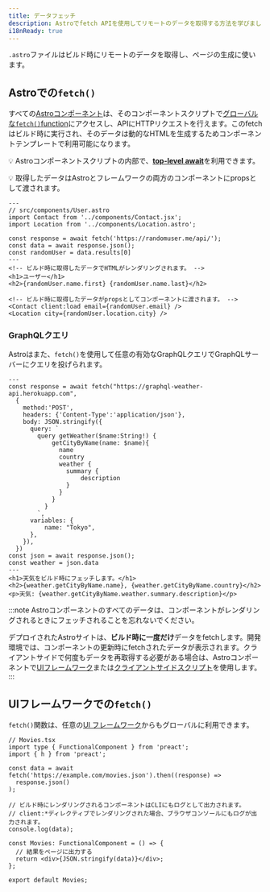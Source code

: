 ```yaml
---
title: データフェッチ
description: Astroでfetch APIを使用してリモートのデータを取得する方法を学びましょう。
i18nReady: true
---
```

`.astro`ファイルはビルド時にリモートのデータを取得し、ページの生成に使います。

## Astroでの`fetch()`

すべての[Astroコンポーネント](/ja/core-concepts/astro-components/)は、そのコンポーネントスクリプトで[グローバルな`fetch()`function](https://developer.mozilla.org/ja/docs/Web/API/fetch)にアクセスし、APIにHTTPリクエストを行えます。このfetchはビルド時に実行され、そのデータは動的なHTMLを生成するためコンポーネントテンプレートで利用可能になります。

💡 Astroコンポーネントスクリプトの内部で、[**top-level await**](https://developer.mozilla.org/ja/docs/Web/JavaScript/Reference/Operators/await#top_level_await)を利用できます。

💡 取得したデータはAstroとフレームワークの両方のコンポーネントにpropsとして渡されます。

```astro
---
// src/components/User.astro
import Contact from '../components/Contact.jsx';
import Location from '../components/Location.astro';

const response = await fetch('https://randomuser.me/api/');
const data = await response.json();
const randomUser = data.results[0]
---
<!-- ビルド時に取得したデータでHTMLがレンダリングされます。 -->
<h1>ユーザー</h1>
<h2>{randomUser.name.first} {randomUser.name.last}</h2>

<!-- ビルド時に取得したデータがpropsとしてコンポーネントに渡されます。 -->
<Contact client:load email={randomUser.email} />
<Location city={randomUser.location.city} />
```

### GraphQLクエリ

Astroはまた、`fetch()`を使用して任意の有効なGraphQLクエリでGraphQLサーバーにクエリを投げられます。

```astro
---
const response = await fetch("https://graphql-weather-api.herokuapp.com",
  {
    method:'POST',
    headers: {'Content-Type':'application/json'},
    body: JSON.stringify({
      query: `
        query getWeather($name:String!) {
            getCityByName(name: $name){
              name
              country
              weather {
                summary {
                    description
                }
              }
            }
          }
        `,
      variables: {
          name: "Tokyo",
      },
    }),
  })
const json = await response.json();
const weather = json.data
---
<h1>天気をビルド時にフェッチします。</h1>
<h2>{weather.getCityByName.name}, {weather.getCityByName.country}</h2>
<p>天気: {weather.getCityByName.weather.summary.description}</p>
```

:::note
Astroコンポーネントのすべてのデータは、コンポーネントがレンダリングされるときにフェッチされることを忘れないでください。

デプロイされたAstroサイトは、**ビルド時に一度だけ**データをfetchします。開発環境では、コンポーネントの更新時にfetchされたデータが表示されます。クライアントサイドで何度もデータを再取得する必要がある場合は、Astroコンポーネントで[UIフレームワーク](/ja/core-concepts/framework-components/)または[クライアントサイドスクリプト](/ja/core-concepts/astro-components/#クライアントサイドスクリプト)を使用します。
:::

## UIフレームワークでの`fetch()`

`fetch()`関数は、任意の[UI フレームワーク](/ja/core-concepts/framework-components/)からもグローバルに利用できます。

```tsx
// Movies.tsx
import type { FunctionalComponent } from 'preact';
import { h } from 'preact';

const data = await fetch('https://example.com/movies.json').then((response) =>
  response.json()
);

// ビルド時にレンダリングされるコンポーネントはCLIにもログとして出力されます。
// client:*ディレクティブでレンダリングされた場合、ブラウザコンソールにもログが出力されます。
console.log(data);

const Movies: FunctionalComponent = () => {
  // 結果をページに出力する
  return <div>{JSON.stringify(data)}</div>;
};

export default Movies;
```

